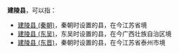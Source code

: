 '''建陵县'''，可以指：

*[[建陵县_(秦朝)|建陵县 (秦朝)]]，秦朝时设置的县，在今江苏省境
*[[建陵县_(东吴)|建陵县 (东吴)]]，东吴时设置的县，在今广西壮族自治区境
*[[建陵县_(东晋)|建陵县 (东晋)]]，秦朝时设置的县，在今江苏省泰州市境

{{Disambig|J|Cat=三字中国县名消歧义}}